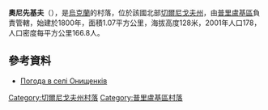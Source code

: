{{Onesource|time=2020-03-06T13:12:14+00:00}}
{{coord|50|30|45|N|32|21|26|E|scale:100000|display=title}}

'''奧尼先基夫'''（{{lang-uk|Онищенків}}），是[[烏克蘭|烏克蘭]]的村落，位於該國北部[[切爾尼戈夫州|切爾尼戈夫州]]，由[[普里盧基區|普里盧基區]]負責管轄，始建於1800年，面積1.07平方公里，海拔高度128米，2001年人口178，人口密度每平方公里166.8人。

==參考資料==
* [http://weather.in.ua/ua/chernigovskaja/18992 Погода в селі Онищенків] {{Wayback|url=http://weather.in.ua/ua/chernigovskaja/18992 |date=20160305115813 }}

[[Category:切爾尼戈夫州村落|Category:切爾尼戈夫州村落]]
[[Category:普里盧基區村落|Category:普里盧基區村落]]


{{Chernihiv-geo-stub}}
